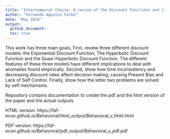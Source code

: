 ```yaml
---
title: "Intertemporal Choice: A review of the Discount Functions and its implications"
author: "Fernando Agustin Falbo"
date: "May 2018"
output:
  github_document:
  toc: true
---
```

  
This work has three main goals. First, review three different discount models: the Exponential Discount Function, The Hyperbolic Discount Function and the Quasi-Hyperbolic Discount Function. The different features of these three models have different implications to deal with anomalies found empirically. Second, show how time inconsistency and decreasing discount rates affect decision making, causing Present Bias and Lack of Self Control. Finally, show how the latter two problems are solved by self mechanisms.

Repository contains documentation to create the pdf and the html version of the paper and the actual outputs.  

HTML version: https://faf-econ.github.io/Behavioral/html_output/Behavioral_v_html.html

PDF version: https://faf-econ.github.io/Behavioral/pdf_output/Behavioral_v_pdf.pdf
